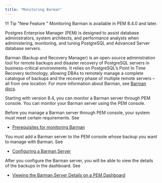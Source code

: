 ```yaml
---
title: "Monitoring Barman"
---
```

!!! Tip "New Feature "
    Monitoring Barman is available in PEM 8.4.0 and later.

Postgres Enterprise Manager (PEM) is designed to assist database administrators, system architects, and performance analysts when administering, monitoring, and tuning PostgreSQL and Advanced Server database servers.

Barman (Backup and Recovery Manager) is an open-source administration tool for remote backups and disaster recovery of PostgreSQL servers in business-critical environments. It relies on PostgreSQL’s Point In Time Recovery technology, allowing DBAs to remotely manage a complete catalogue of backups and the recovery phase of multiple remote servers – all from one location. For more information about Barman, see [Barman docs](https://www.enterprisedb.com/docs/supported-open-source/barman/).

Starting with version 8.4, you can monitor a Barman server through PEM console. You can monitor your Barman server using the PEM console.

Before you manage a Barman server through PEM console, your system must meet certain requirements. See 

-   [Prerequisites for monitoring Barman](01_managing_barman_prerequisites)

You must add a Barman server to the PEM console whose backup you want to manage with Barman. See

-   [Configuring a Barman Server](02_configuring_barman_server)

After you configure the Barman server, you will be able to view the details of the backups in the dashboard. See

-   [Viewing the Barman Server Details on a PEM Dashboard](03_viewing_barman_dashboard)